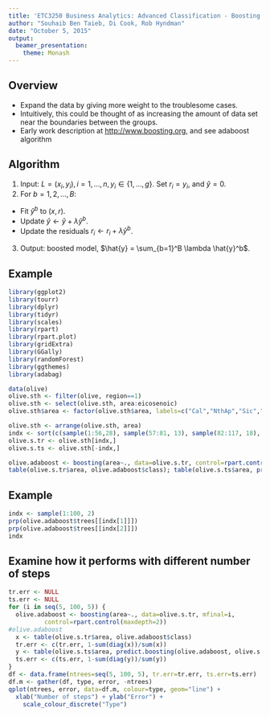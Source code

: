 ```yaml
---
title: 'ETC3250 Business Analytics: Advanced Classification - Boosting'
author: "Souhaib Ben Taieb, Di Cook, Rob Hyndman"
date: "October 5, 2015"
output:
  beamer_presentation: 
    theme: Monash
---
```


## Overview

- Expand the data by giving more weight to the troublesome cases.
- Intuitively, this could be thought of as increasing the amount of data set near the boundaries between the groups.
- Early work description at [http://www.boosting.org](http://www.boosting.org), and see adaboost algorithm

## Algorithm

1. Input: $L = {(x_i, y_i), i=1, ..., n}, y_i \in \{1, ..., g\}$. Set $r_i=y_i$, and $\hat{y}=0$. 
2. For $b =1, 2, ..., B$:
  - Fit $\hat{y}^b$ to $(x, r)$.
  - Update $\hat{y} \leftarrow \hat{y} + \lambda \hat{y}^b$.
  - Update the residuals $r_i \leftarrow r_i + \lambda \hat{y}^b$.
3. Output: boosted model, $\hat{y} = \sum_{b=1}^B \lambda \hat{y}^b$.

## Example

```r
library(ggplot2)
library(tourr)
library(dplyr)
library(tidyr)
library(scales)
library(rpart)
library(rpart.plot)
library(gridExtra)
library(GGally)
library(randomForest)
library(ggthemes)
library(adabag)

data(olive)
olive.sth <- filter(olive, region==1)
olive.sth <- select(olive.sth, area:eicosenoic)
olive.sth$area <- factor(olive.sth$area, labels=c("Cal","NthAp","Sic","SthAp"))

olive.sth <- arrange(olive.sth, area)
indx <- sort(c(sample(1:56,28), sample(57:81, 13), sample(82:117, 18), sample(118:323, 102)))
olive.s.tr <- olive.sth[indx,]
olive.s.ts <- olive.sth[-indx,]
```

```r
olive.adaboost <- boosting(area~., data=olive.s.tr, control=rpart.control(maxdepth=2))
table(olive.s.tr$area, olive.adaboost$class); table(olive.s.ts$area, predict.boosting(olive.adaboost, olive.s.ts)$class)
```

## Example

```r
indx <- sample(1:100, 2)
prp(olive.adaboost$trees[[indx[1]]])
prp(olive.adaboost$trees[[indx[2]]])
indx
```

## Examine how it performs with different number of steps

```r
tr.err <- NULL
ts.err <- NULL
for (i in seq(5, 100, 5)) {
  olive.adaboost <- boosting(area~., data=olive.s.tr, mfinal=i,
          control=rpart.control(maxdepth=2))
#olive.adaboost
  x <- table(olive.s.tr$area, olive.adaboost$class)
  tr.err <- c(tr.err, 1-sum(diag(x))/sum(x))
  y <- table(olive.s.ts$area, predict.boosting(olive.adaboost, olive.s.ts)$class)
  ts.err <- c(ts.err, 1-sum(diag(y))/sum(y))
}
df <- data.frame(ntrees=seq(5, 100, 5), tr.err=tr.err, ts.err=ts.err)
df.m <- gather(df, type, error, -ntrees)
qplot(ntrees, error, data=df.m, colour=type, geom="line") + 
  xlab("Number of steps") + ylab("Error") +
    scale_colour_discrete("Type")
```
